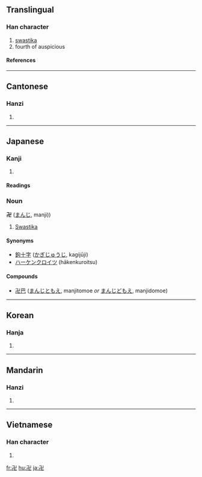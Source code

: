 {{see|卐}}

==Translingual==
===Han character===
{{Han char|rn=24|rad=十|as=04|sn=6|four=1221<sub>7</sub>|canj=弓X (NX)}}
# [[swastika]]
# fourth of auspicious
====References====
{{Han ref|kx=0156.210|dkj=02724|dj=0356.080|hdz=10051.150|uh=534D|ud=21325|bh=C9C3|bd=51651}}
----
==Cantonese==
===Hanzi===
{{yue-hanzi|jyut=|y=maan6}}
# {{defn|Cantonese}}
----
==Japanese==
===Kanji===
{{ja-kanji|grade=|rs=十04}}
# {{defn|Japanese}} 
====Readings====
{{ja-readings|on=[[ばん]] (ban), [[まん]] (man)|kun=[[まんじ]] (manji)}}
===Noun===
'''卍''' ([[まんじ]], manji))
#[[Swastika]]
====Synonyms====
*[[鉤十字]] ([[かぎじゅうじ]], kagijūji)
*[[ハーケンクロイツ]] (hākenkuroitsu)
====Compounds====
*[[卍巴]] ([[まんじともえ]], manjitomoe ''or'' [[まんじどもえ]], manjidomoe)
----
==Korean==
===Hanja===
{{ko-hanja|hangeul=[[만]]|rv=man|mr=man}}
# {{defn|Korean}}
----
==Mandarin==
===Hanzi===
{{cmn-hanzi|pin=[[wàn]] ([[wan4]])|wg=wan<sup>4</sup>}}
# {{defn|Mandarin}}
----
==Vietnamese==
===Han character===
{{vi-hantu|vạn}}
# {{defn|Vietnamese}}

[[fr:卍]]
[[hu:卍]]
[[ja:卍]]